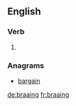 ==English==

===Verb===
{{head|en|present participle}}

# {{present participle of|braai|lang=en}}

===Anagrams===
* [[bargain#English|bargain]]

[[de:braaing]]
[[fr:braaing]]